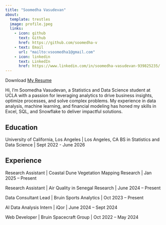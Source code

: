 ```yaml
---
title: "Soomedha Vasudevan"
about:
  template: trestles
  image: profile.jpeg
  links:
    - icon: github
      text: Github
      href: https://github.com/soomedha-v
    - text: Email
      url: "mailto:vsoomedha1@gmail.com"
    - icon: linkedin
      text: LinkedIn
      href: https://www.linkedin.com/in/soomedha-vasudevan-939825235/
---
```

Download [My Resume](/Soomedha_Vasudevan.pdf)


Hi, I'm Soomedha Vasudevan, a Statistics and Data Science student at UCLA with a passion for leveraging analytics to drive business insights, optimize processes, and solve complex problems. My experience in data analysis, machine learning, and financial modeling has honed my skills in Excel, SQL, and Snowflake to deliver impactful solutions.

## Education

University of California, Los Angeles | Los Angeles, CA
BS in Statistics and Data Science | Sept 2022 - June 2026

## Experience

Research Assistant | Coastal Dune Vegetation Mapping Research | Jan 2025 – Present

Research Assistant | Air Quality in Senegal Research | June 2024 – Present

Data Consultant Lead | Bruin Sports Analytics | Oct 2023 – Present

AI Data Analysis Intern | iQor | June 2024 – Sept 2024

Web Developer | Bruin Spacecraft Group | Oct 2022 – May 2024